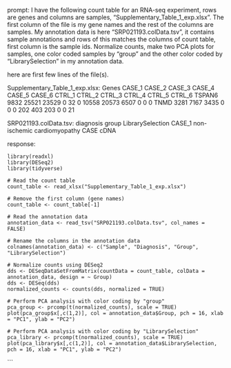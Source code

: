 prompt:
I have the following count table for an RNA-seq experiment, rows are genes and columns are samples, "Supplementary_Table_1_exp.xlsx". The first column of the file is my gene names and the rest of the columns are samples. My annotation data is here  "SRP021193.colData.tsv", it contains sample annotations and rows of this matches the columns of count table, first column is the sample ids. Normalize counts, make two PCA plots for samples, one color coded samples by "group" and the other color coded by "LibrarySelection" in my annotation data.

here are first few lines of the file(s).

Supplementary_Table_1_exp.xlsx:
Genes	CASE_1	CASE_2	CASE_3	CASE_4	CASE_5	CASE_6	CTRL_1	CTRL_2	CTRL_3	CTRL_4	CTRL_5	CTRL_6
TSPAN6	9832	25521	23529	0	32	0	10558	20573	6507	0	0	 0
TNMD	3281	 7167	 3435	0	 0	0	  202	  403	 203	0	0	21


SRP021193.colData.tsv:
	diagnosis	group	LibrarySelection
CASE_1	non-ischemic cardiomyopathy	CASE	cDNA


response:
```
library(readxl)
library(DESeq2)
library(tidyverse)

# Read the count table
count_table <- read_xlsx("Supplementary_Table_1_exp.xlsx")

# Remove the first column (gene names)
count_table <- count_table[-1]

# Read the annotation data
annotation_data <- read_tsv("SRP021193.colData.tsv", col_names = FALSE)

# Rename the columns in the annotation data
colnames(annotation_data) <- c("Sample", "Diagnosis", "Group", "LibrarySelection")

# Normalize counts using DESeq2
dds <- DESeqDataSetFromMatrix(countData = count_table, colData = annotation_data, design = ~ Group)
dds <- DESeq(dds)
normalized_counts <- counts(dds, normalized = TRUE)

# Perform PCA analysis with color coding by "group"
pca_group <- prcomp(t(normalized_counts), scale = TRUE)
plot(pca_group$x[,c(1,2)], col = annotation_data$Group, pch = 16, xlab = "PC1", ylab = "PC2")

# Perform PCA analysis with color coding by "LibrarySelection"
pca_library <- prcomp(t(normalized_counts), scale = TRUE)
plot(pca_library$x[,c(1,2)], col = annotation_data$LibrarySelection, pch = 16, xlab = "PC1", ylab = "PC2")
```
```

